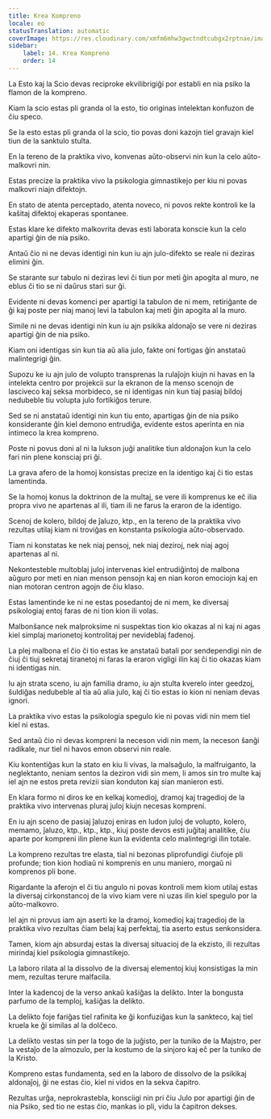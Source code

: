 ```yaml
---
title: Krea Kompreno
locale: eo
statusTranslation: automatic
coverImage: https://res.cloudinary.com/xmfm6mhw3gwctndtcubgx2rptnae/image/upload/v1741354419/small_cover_la_gran_rebelion_28716e29d2.webp
sidebar:
    label: 14. Krea Kompreno
    order: 14
---
```

La Esto kaj la Scio devas reciproke ekvilibrigiĝi por establi en nia psiko la flamon de la kompreno.

Kiam la scio estas pli granda ol la esto, tio originas intelektan konfuzon de ĉiu speco.

Se la esto estas pli granda ol la scio, tio povas doni kazojn tiel gravajn kiel tiun de la sanktulo stulta.

En la tereno de la praktika vivo, konvenas aŭto-observi nin kun la celo aŭto-malkovri nin.

Estas precize la praktika vivo la psikologia gimnastikejo per kiu ni povas malkovri niajn difektojn.

En stato de atenta perceptado, atenta noveco, ni povos rekte kontroli ke la kaŝitaj difektoj ekaperas spontanee.

Estas klare ke difekto malkovrita devas esti laborata konscie kun la celo apartigi ĝin de nia psiko.

Antaŭ ĉio ni ne devas identigi nin kun iu ajn julo-difekto se reale ni deziras elimini ĝin.

Se starante sur tabulo ni deziras levi ĉi tiun por meti ĝin apogita al muro, ne eblus ĉi tio se ni daŭrus stari sur ĝi.

Evidente ni devas komenci per apartigi la tabulon de ni mem, retiriĝante de ĝi kaj poste per niaj manoj levi la tabulon kaj meti ĝin apogita al la muro.

Simile ni ne devas identigi nin kun iu ajn psikika aldonaĵo se vere ni deziras apartigi ĝin de nia psiko.

Kiam oni identigas sin kun tia aŭ alia julo, fakte oni fortigas ĝin anstataŭ malintegrigi ĝin.

Supozu ke iu ajn julo de volupto transprenas la rulaĵojn kiujn ni havas en la intelekta centro por projekcii sur la ekranon de la menso scenojn de lasciveco kaj seksa morbideco, se ni identigas nin kun tiaj pasiaj bildoj nedubeble tiu volupta julo fortikiĝos terure.

Sed se ni anstataŭ identigi nin kun tiu ento, apartigas ĝin de nia psiko konsiderante ĝin kiel demono entrudiĝa, evidente estos aperinta en nia intimeco la krea kompreno.

Poste ni povus doni al ni la lukson juĝi analitike tiun aldonaĵon kun la celo fari nin plene konsciaj pri ĝi.

La grava afero de la homoj konsistas precize en la identigo kaj ĉi tio estas lamentinda.

Se la homoj konus la doktrinon de la multaj, se vere ili komprenus ke eĉ ilia propra vivo ne apartenas al ili, tiam ili ne farus la eraron de la identigo.

Scenoj de kolero, bildoj de ĵaluzo, ktp., en la tereno de la praktika vivo rezultas utilaj kiam ni troviĝas en konstanta psikologia aŭto-observado.

Tiam ni konstatas ke nek niaj pensoj, nek niaj deziroj, nek niaj agoj apartenas al ni.

Nekontesteble multoblaj juloj intervenas kiel entrudiĝintoj de malbona aŭguro por meti en nian menson pensojn kaj en nian koron emociojn kaj en nian motoran centron agojn de ĉiu klaso.

Estas lamentinde ke ni ne estas posedantoj de ni mem, ke diversaj psikologiaj entoj faras de ni tion kion ili volas.

Malbonŝance nek malproksime ni suspektas tion kio okazas al ni kaj ni agas kiel simplaj marionetoj kontrolitaj per nevideblaj fadenoj.

La plej malbona el ĉio ĉi tio estas ke anstataŭ batali por sendependigi nin de ĉiuj ĉi tiuj sekretaj tiranetoj ni faras la eraron vigligi ilin kaj ĉi tio okazas kiam ni identigas nin.

Iu ajn strata sceno, iu ajn familia dramo, iu ajn stulta kverelo inter geedzoj, ŝuldiĝas nedubeble al tia aŭ alia julo, kaj ĉi tio estas io kion ni neniam devas ignori.

La praktika vivo estas la psikologia spegulo kie ni povas vidi nin mem tiel kiel ni estas.

Sed antaŭ ĉio ni devas kompreni la neceson vidi nin mem, la neceson ŝanĝi radikale, nur tiel ni havos emon observi nin reale.

Kiu kontentiĝas kun la stato en kiu li vivas, la malsaĝulo, la malfruiganto, la neglektanto, neniam sentos la deziron vidi sin mem, li amos sin tro multe kaj iel ajn ne estos preta revizii sian konduton kaj sian manieron esti.

En klara formo ni diros ke en kelkaj komedioj, dramoj kaj tragedioj de la praktika vivo intervenas pluraj juloj kiujn necesas kompreni.

En iu ajn sceno de pasiaj ĵaluzoj eniras en ludon juloj de volupto, kolero, memamo, ĵaluzo, ktp., ktp., ktp., kiuj poste devos esti juĝitaj analitike, ĉiu aparte por kompreni ilin plene kun la evidenta celo malintegrigi ilin totale.

La kompreno rezultas tre elasta, tial ni bezonas pliprofundigi ĉiufoje pli profunde; tion kion hodiaŭ ni komprenis en unu maniero, morgaŭ ni komprenos pli bone.

Rigardante la aferojn el ĉi tiu angulo ni povas kontroli mem kiom utilaj estas la diversaj cirkonstancoj de la vivo kiam vere ni uzas ilin kiel spegulo por la aŭto-malkovro.

Iel ajn ni provus iam ajn aserti ke la dramoj, komedioj kaj tragedioj de la praktika vivo rezultas ĉiam belaj kaj perfektaj, tia aserto estus senkonsidera.

Tamen, kiom ajn absurdaj estas la diversaj situacioj de la ekzisto, ili rezultas mirindaj kiel psikologia gimnastikejo.

La laboro rilata al la dissolvo de la diversaj elementoj kiuj konsistigas la min mem, rezultas terure malfacila.

Inter la kadencoj de la verso ankaŭ kaŝiĝas la delikto. Inter la bongusta parfumo de la temploj, kaŝiĝas la delikto.

La delikto foje fariĝas tiel rafinita ke ĝi konfuziĝas kun la sankteco, kaj tiel kruela ke ĝi similas al la dolĉeco.

La delikto vestas sin per la togo de la juĝisto, per la tuniko de la Majstro, per la vestaĵo de la almozulo, per la kostumo de la sinjoro kaj eĉ per la tuniko de la Kristo.

Kompreno estas fundamenta, sed en la laboro de dissolvo de la psikikaj aldonaĵoj, ĝi ne estas ĉio, kiel ni vidos en la sekva ĉapitro.

Rezultas urĝa, neprokrastebla, konsciigi nin pri ĉiu Julo por apartigi ĝin de nia Psiko, sed tio ne estas ĉio, mankas io pli, vidu la ĉapitron dekses.

